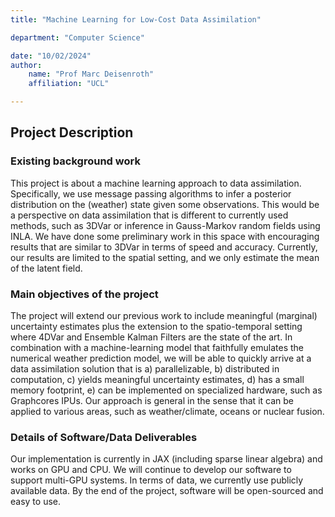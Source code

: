 ```yaml
---
title: "Machine Learning for Low-Cost Data Assimilation"

department: "Computer Science"

date: "10/02/2024"
author: 
    name: "Prof Marc Deisenroth"
    affiliation: "UCL"

---
```

## Project Description

### Existing background work

This project is about a machine learning approach to data assimilation. Specifically, we use message passing algorithms to infer a posterior distribution on the (weather) state given some observations. This would be a perspective on data assimilation that is different to currently used methods, such as 3DVar or inference in Gauss-Markov random fields using INLA. We have done some preliminary work in this space with encouraging results that are similar to 3DVar in terms of speed and accuracy. Currently, our results are limited to the spatial setting, and we only estimate the mean of the latent field.

### Main objectives of the project

The project will extend our previous work to include meaningful (marginal) uncertainty estimates plus the extension to the spatio-temporal setting where 4DVar and Ensemble Kalman Filters are the state of the art. In combination with a machine-learning model that faithfully emulates the numerical weather prediction model, we will be able to quickly arrive at a data assimilation solution that is a) parallelizable, b) distributed in computation, c) yields meaningful uncertainty estimates, d) has a small memory footprint, e) can be implemented on specialized hardware, such as Graphcores IPUs. Our approach is general in the sense that it can be applied to various areas, such as weather/climate, oceans or nuclear fusion.

### Details of Software/Data Deliverables


Our implementation is currently in JAX (including sparse linear algebra) and works on GPU and CPU. We will continue to develop our software to support multi-GPU systems. In terms of data, we currently use publicly available data. By the end of the project, software will be open-sourced and easy to use. 
